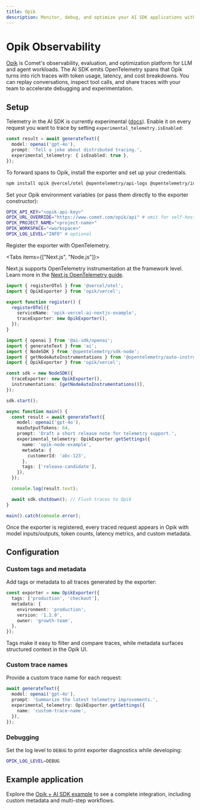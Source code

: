```yaml
---
title: Opik
description: Monitor, debug, and optimize your AI SDK applications with Opik observability
---
```


# Opik Observability

[Opik](https://www.comet.com/opik/) is Comet's observability, evaluation, and optimization platform for LLM and agent workloads. The AI SDK emits OpenTelemetry spans that Opik turns into rich traces with token usage, latency, and cost breakdowns. You can replay conversations, inspect tool calls, and share traces with your team to accelerate debugging and experimentation.

## Setup

Telemetry in the AI SDK is currently experimental ([docs](/docs/ai-sdk-core/telemetry#enabling-telemetry)). Enable it on every request you want to trace by setting `experimental_telemetry.isEnabled`:

```ts highlight="4"
const result = await generateText({
  model: openai('gpt-4o'),
  prompt: 'Tell a joke about distributed tracing.',
  experimental_telemetry: { isEnabled: true },
});
```

To forward spans to Opik, install the exporter and set up your credentials.

```bash
npm install opik @vercel/otel @opentelemetry/api-logs @opentelemetry/instrumentation @opentelemetry/sdk-logs
```

Set your Opik environment variables (or pass them directly to the exporter constructor):

```bash filename=".env" wordWrap
OPIK_API_KEY="<opik-api-key>"
OPIK_URL_OVERRIDE="https://www.comet.com/opik/api" # omit for self-hosted deployments
OPIK_PROJECT_NAME="<project-name>"
OPIK_WORKSPACE="<workspace>"
OPIK_LOG_LEVEL="INFO" # optional
```

Register the exporter with OpenTelemetry.

<Tabs items={["Next.js", "Node.js"]}>
<Tab>

Next.js supports OpenTelemetry instrumentation at the framework level. Learn more in the [Next.js OpenTelemetry guide](https://nextjs.org/docs/app/building-your-application/optimizing/open-telemetry).

```ts filename="instrumentation.ts" highlight="6"
import { registerOTel } from '@vercel/otel';
import { OpikExporter } from 'opik/vercel';

export function register() {
  registerOTel({
    serviceName: 'opik-vercel-ai-nextjs-example',
    traceExporter: new OpikExporter(),
  });
}
```

</Tab>
<Tab>

```ts highlight="6, 9, 28"
import { openai } from '@ai-sdk/openai';
import { generateText } from 'ai';
import { NodeSDK } from '@opentelemetry/sdk-node';
import { getNodeAutoInstrumentations } from '@opentelemetry/auto-instrumentations-node';
import { OpikExporter } from 'opik/vercel';

const sdk = new NodeSDK({
  traceExporter: new OpikExporter(),
  instrumentations: [getNodeAutoInstrumentations()],
});

sdk.start();

async function main() {
  const result = await generateText({
    model: openai('gpt-4o'),
    maxOutputTokens: 64,
    prompt: 'Draft a short release note for telemetry support.',
    experimental_telemetry: OpikExporter.getSettings({
      name: 'opik-node-example',
      metadata: {
        customerId: 'abc-123',
      },
      tags: ['release-candidate'],
    }),
  });

  console.log(result.text);

  await sdk.shutdown(); // Flush traces to Opik
}

main().catch(console.error);
```

</Tab>
</Tabs>

Once the exporter is registered, every traced request appears in Opik with model inputs/outputs, token counts, latency metrics, and custom metadata.

## Configuration

### Custom tags and metadata

Add tags or metadata to all traces generated by the exporter:

```ts
const exporter = new OpikExporter({
  tags: ['production', 'checkout'],
  metadata: {
    environment: 'production',
    version: '1.2.0',
    owner: 'growth-team',
  },
});
```

Tags make it easy to filter and compare traces, while metadata surfaces structured context in the Opik UI.

### Custom trace names

Provide a custom trace name for each request:

```ts
await generateText({
  model: openai('gpt-4o'),
  prompt: 'Summarize the latest telemetry improvements.',
  experimental_telemetry: OpikExporter.getSettings({
    name: 'custom-trace-name',
  }),
});
```

### Debugging

Set the log level to `DEBUG` to print exporter diagnostics while developing:

```bash filename=".env"
OPIK_LOG_LEVEL=DEBUG
```

## Example application

Explore the [Opik + AI SDK example](https://github.com/comet-ml/opik/tree/main/examples/vercel-ai-sdk) to see a complete integration, including custom metadata and multi-step workflows.
